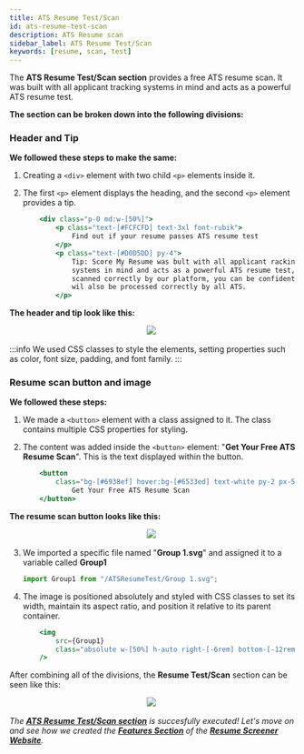 ```yaml
---
title: ATS Resume Test/Scan
id: ats-resume-test-scan
description: ATS Resume scan 
sidebar_label: ATS Resume Test/Scan
keywords: [resume, scan, test]
---
```

The **ATS Resume Test/Scan section** provides a free ATS resume scan. It was built with all applicant tracking systems in mind and acts as a powerful ATS resume test.

**The section can be broken down into the following divisions:**

### Header and Tip
**We followed these steps to make the same:**
1. Creating a `<div>` element with two child `<p>` elements inside it. 
2. The first `<p>` element displays the heading, and the second `<p>` element provides a tip. 

    ```jsx title="index.astro" {2-3,5-9} showLineNumbers
        <div class="p-0 md:w-[50%]">
            <p class="text-[#FCFCFD] text-3xl font-rubik">
                Find out if your resume passes ATS resume test
            </p>
            <p class="text-[#D0D5DD] py-4">
                Tip: Score My Resume was bult with all applicant racking
                systems in mind and acts as a powerful ATS resume test, ts
                scanned correctly by our platform, you can be confident it
                wil also be processed correctly by all ATS.
            </p>       
    ```   

**The header and tip look like this:**


<p align="center">
<img src={pic} style={{ border: "2px solid gray" }} /> 
</p>

:::info
We used CSS classes to style the elements, setting properties such as color, font size, padding, and font family.
:::

### Resume scan button and image 
**We followed these steps:**
1. We made a `<button>` element with a class assigned to it. The class contains multiple CSS properties for styling.
2. The content was added inside the `<button>` element: "**Get Your Free ATS Resume Scan**". This is the text displayed within the button.           

    ```jsx title="index.astro" {2,3} showLineNumbers
        <button
            class="bg-[#6938ef] hover:bg-[#6533ed] text-white py-2 px-5 md:py-3 md:px-8 rounded-lg mt-4">
                Get Your Free ATS Resume Scan
        </button>
    ```
**The resume scan button looks like this:**


<p align="center">
<img src={button} style={{ border: "2px solid gray" }} /> 
</p>

3. We imported a specific file named "**Group 1.svg**" and assigned it to a variable called **Group1**

    ```jsx title="index.astro" {} showLineNumbers
    import Group1 from "/ATSResumeTest/Group 1.svg";
    ```

4. The image is positioned absolutely and styled with CSS classes to set its width, maintain its aspect ratio, and position it relative to its parent container.

    ```jsx title="index.astro" {2-3} showLineNumbers
        <img
            src={Group1}
            class="absolute w-[50%] h-auto right-[-6rem] bottom-[-12rem]"
        />
    ```

After combining all of the divisions, the **Resume Test/Scan** section can be seen like this:


<p align="center">
<img src={section} style={{ border: "2px solid gray" }} /> 
</p>

*The **[ATS Resume Test/Scan section](ats-resume-test-scan)** is succesfully executed! Let's move on and see how we created the **[Features Section](features)** of the **[Resume Screener Website](https://rs.tcetmumbai.in/)**.*
